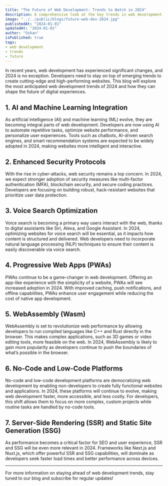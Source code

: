 ```yaml
---
title: "The Future of Web Development: Trends to Watch in 2024"
description: A comprehensive look at the key trends in web development for 2024.
image: "../../public/blogs/future-web-dev-2024.jpg"
publishedAt: "2024-01-01"
updatedAt: "2024-01-01"
author: "Ozkan"
isPublished: true
tags:
- web development
- trends
- future
---
```


In recent years, web development has experienced significant changes, and 2024 is no exception. Developers need to stay on top of emerging trends to create cutting-edge and high-performing websites. This blog will explore the most anticipated web development trends of 2024 and how they can shape the future of digital experiences.

## 1. AI and Machine Learning Integration

As artificial intelligence (AI) and machine learning (ML) evolve, they are becoming integral parts of web development. Developers are now using AI to automate repetitive tasks, optimize website performance, and personalize user experiences. Tools such as chatbots, AI-driven search engines, and smart recommendation systems are expected to be widely adopted in 2024, making websites more intelligent and interactive.

## 2. Enhanced Security Protocols

With the rise in cyber-attacks, web security remains a top concern. In 2024, we expect stronger adoption of security measures like multi-factor authentication (MFA), blockchain security, and secure coding practices. Developers are focusing on building robust, hack-resistant websites that prioritize user data protection. 

## 3. Voice Search Optimization

Voice search is becoming a primary way users interact with the web, thanks to digital assistants like Siri, Alexa, and Google Assistant. In 2024, optimizing websites for voice search will be essential, as it impacts how content is structured and delivered. Web developers need to incorporate natural language processing (NLP) techniques to ensure their content is easily discoverable via voice search.

## 4. Progressive Web Apps (PWAs)

PWAs continue to be a game-changer in web development. Offering an app-like experience with the simplicity of a website, PWAs will see increased adoption in 2024. With improved caching, push notifications, and offline capabilities, PWAs enhance user engagement while reducing the cost of native app development.

## 5. WebAssembly (Wasm)

WebAssembly is set to revolutionize web performance by allowing developers to run compiled languages like C++ and Rust directly in the browser. This makes complex applications, such as 3D games or video editing tools, more feasible on the web. In 2024, WebAssembly is likely to gain more popularity as developers continue to push the boundaries of what’s possible in the browser.

## 6. No-Code and Low-Code Platforms

No-code and low-code development platforms are democratizing web development by enabling non-developers to create fully functional websites and applications. In 2024, these platforms will continue to evolve, making web development faster, more accessible, and less costly. For developers, this shift allows them to focus on more complex, custom projects while routine tasks are handled by no-code tools.

## 7. Server-Side Rendering (SSR) and Static Site Generation (SSG)

As performance becomes a critical factor for SEO and user experience, SSR and SSG will be even more relevant in 2024. Frameworks like Next.js and Nuxt.js, which offer powerful SSR and SSG capabilities, will dominate as developers seek faster load times and better performance across devices.

---

For more information on staying ahead of web development trends, stay tuned to our blog and subscribe for regular updates!